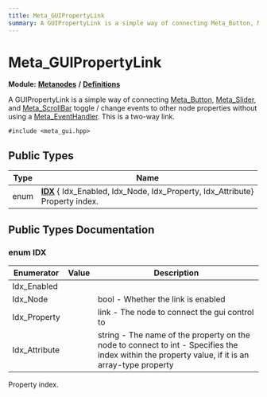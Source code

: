 ```yaml
---
title: Meta_GUIPropertyLink
summary: A GUIPropertyLink is a simple way of connecting Meta_Button, Meta_Slider, and Meta_ScrollBar toggle / change events to other node properties without using a Meta_EventHandler. This is a two-way link. 
---
```


# Meta_GUIPropertyLink

**Module:** **[Metanodes](../../modules/metanodes/index.mdx)** **/** **[Definitions](../../modules/metanodes/definitions.mdx)**

A GUIPropertyLink is a simple way of connecting [Meta_Button](../metanodes/meta-button.mdx), [Meta_Slider](../metanodes/meta-slider.mdx), and [Meta_ScrollBar](../metanodes/meta-scroll-bar.mdx) toggle / change events to other node properties without using a [Meta_EventHandler](../metanodes/meta-event-handler.mdx). This is a two-way link. 

`#include <meta_gui.hpp>`

## Public Types

| Type           | Name           |
| -------------- | -------------- |
| enum| **[IDX](#enum-idx)** { Idx_Enabled, Idx_Node, Idx_Property, Idx_Attribute}<br />Property index.  |

## Public Types Documentation

### enum IDX

| Enumerator | Value | Description |
| ---------- | ----- | ----------- |
| Idx_Enabled | |   |
| Idx_Node | | bool - Whether the link is enabled   |
| Idx_Property | | link - The node to connect the gui control to   |
| Idx_Attribute | | string - The name of the property on the node to connect to  int - Specifies the index within the property value, if it is an array-type property  |

Property index. 
